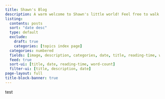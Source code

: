 ```yaml
---
title: Shawn's Blog
description: A warm welcome to Shawn's little world! Feel free to walk around and make yourself at home :)
listing:
  contents: posts
  sort: "date desc"
  type: default
  exclude:
    draft: true
    categories: [topics index page]
  categories: numbered
  fields: [image, description, categories, date, title, reading-time, word-count]
  feed: true
  sort-ui: [title, date, reading-time, word-count]
  filter-ui: [title, description, date]
page-layout: full
title-block-banner: true
---
```


test

